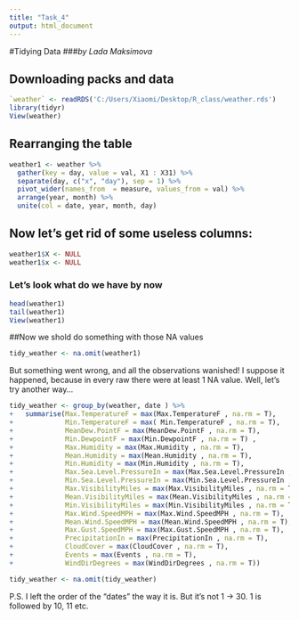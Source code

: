---
title: "Task_4"
output: html_document
---
#Tidying Data
###*by Lada Maksimova*

## Downloading packs and data

```{r}
`weather` <- readRDS('C:/Users/Xiaomi/Desktop/R_class/weather.rds')
library(tidyr)
View(weather)
```

## Rearranging the table

```{r}
weather1 <- weather %>%
  gather(key = day, value = val, X1 : X31) %>%
  separate(day, c("x", "day"), sep = 1) %>%
  pivot_wider(names_from  = measure, values_from = val) %>%
  arrange(year, month) %>%
  unite(col = date, year, month, day)
```

## Now let's get rid of some useless columns:

```{r}
weather1$X <- NULL
weather1$x <- NULL
```

### Let's look what do we have by now

```{r}
head(weather1)
tail(weather1)
View(weather1)
```

##Now we shold do something with those NA values

```{r}
tidy_weather <- na.omit(weather1)
```
But something went wrong, and all the observations wanished! I suppose it happened, because in every raw there were at least 1 NA value. Well, let's try another way...
```{r}
tidy_weather <- group_by(weather, date ) %>%
+   summarise(Max.TemperatureF = max(Max.TemperatureF , na.rm = T),
+             Min.TemperatureF = max( Min.TemperatureF , na.rm = T),
+             MeanDew.PointF = max(MeanDew.PointF , na.rm = T),
+             Min.DewpointF = max(Min.DewpointF , na.rm = T) , 
+             Max.Humidity = max(Max.Humidity , na.rm = T),
+             Mean.Humidity = max(Mean.Humidity , na.rm = T),
+             Min.Humidity = max(Min.Humidity , na.rm = T),
+             Max.Sea.Level.PressureIn = max(Max.Sea.Level.PressureIn , na.rm = T), 
+             Min.Sea.Level.PressureIn = max(Min.Sea.Level.PressureIn , na.rm = T),
+             Max.VisibilityMiles = max(Max.VisibilityMiles , na.rm = T),
+             Mean.VisibilityMiles = max(Mean.VisibilityMiles , na.rm = T),
+             Min.VisibilityMiles = max(Min.VisibilityMiles , na.rm = T),
+             Max.Wind.SpeedMPH = max(Max.Wind.SpeedMPH , na.rm = T),
+             Mean.Wind.SpeedMPH = max(Mean.Wind.SpeedMPH , na.rm = T),
+             Max.Gust.SpeedMPH = max(Max.Gust.SpeedMPH , na.rm = T),
+             PrecipitationIn = max(PrecipitationIn , na.rm = T),
+             CloudCover = max(CloudCover , na.rm = T),
+             Events = max(Events , na.rm = T),
+             WindDirDegrees = max(WindDirDegrees , na.rm = T))

tidy_weather <- na.omit(tidy_weather)
```
P.S. I left the order of the "dates" the way it is. But it's not 1 -> 30. 1 is followed by 10, 11 etc.
